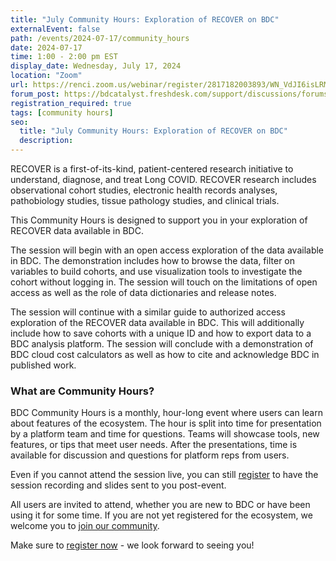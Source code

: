 ```yaml
---
title: "July Community Hours: Exploration of RECOVER on BDC"
externalEvent: false
path: /events/2024-07-17/community_hours
date: 2024-07-17
time: 1:00 - 2:00 pm EST
display_date: Wednesday, July 17, 2024
location: "Zoom"
url: https://renci.zoom.us/webinar/register/2817182003893/WN_VdJI6isLRMai95eKbEri6Q
forum_post: https://bdcatalyst.freshdesk.com/support/discussions/forums/60000252439
registration_required: true
tags: [community hours]
seo:
  title: "July Community Hours: Exploration of RECOVER on BDC"
  description:
---
```

RECOVER is a first-of-its-kind, patient-centered research initiative to understand, diagnose, and treat Long COVID. RECOVER research includes observational cohort studies, electronic health records analyses, pathobiology studies, tissue pathology studies, and clinical trials.

This Community Hours is designed to support you in your exploration of RECOVER data available in BDC.

The session will begin with an open access exploration of the data available in BDC. The demonstration includes how to browse the data, filter on variables to build cohorts, and use visualization tools to investigate the cohort without logging in. The session will touch on the limitations of open access as well as the role of data dictionaries and release notes.

The session will continue with a similar guide to authorized access exploration of the RECOVER data available in BDC. This will additionally include how to save cohorts with a unique ID and how to export data to a BDC analysis platform. The session will conclude with a demonstration of BDC cloud cost calculators as well as how to cite and acknowledge BDC in published work.

### What are Community Hours?

BDC Community Hours is a monthly, hour-long event where users can learn about features of the ecosystem. The hour is split into time for presentation by a platform team and time for questions. Teams will showcase tools, new features, or tips that meet user needs. After the presentations, time is available for discussion and questions for platform reps from users.

Even if you cannot attend the session live, you can still [register](https://renci.zoom.us/webinar/register/2817182003893/WN_VdJI6isLRMai95eKbEri6Q) to have the session recording and slides sent to you post-event.

All users are invited to attend, whether you are new to BDC or have been using it for some time. If you are not yet registered for the ecosystem, we welcome you to [join our community](/join-bdc/).

Make sure to [register now](https://renci.zoom.us/webinar/register/2817182003893/WN_VdJI6isLRMai95eKbEri6Q) - we look forward to seeing you!
